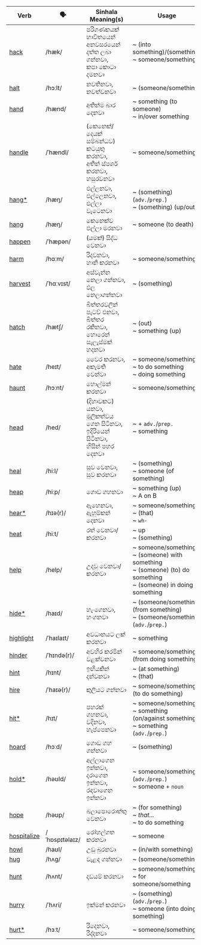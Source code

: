 | Verb        | 🗣️              | Sinhala Meaning(s)                                      | Usage                                                           |
| ----------- | -------------- | ------------------------------------------------------- | --------------------------------------------------------------------------- |
| <a href="/essential-verbs/h/examples#hack">hack</a>        | /hæk/          | පරිගණකයක් භාවිතයෙන් අනවසරයෙන් දත්ත ලබා ගන්නවා,<br/>කපා කොටා දමනවා        | ~ (into something)/(something)<br/>~ someone/something                                             |
| <a href="/essential-verbs/h/examples#halt">halt</a>        | /hɔːlt/        | නවතිනවා,<br/>නවත්වනවා                                           | ~ (someone/something)                                                                  |
| <a href="/essential-verbs/h/examples#hand">hand</a>        | /hænd/         | අතින්ම බාර දෙනවා                                             | ~ something (to someone)<br/>~ in/over something                                             |
| <a href="/essential-verbs/h/examples#handle">handle</a>      | /ˈhændl/       | (කෙනෙක්/දෙයක් සම්බන්ධව) කටයුතු කරනවා,<br/>අතින් ස්පර්ශ කරනවා,<br/>හසුරවනවා       | ~ someone/something                                                                    |
| <a href="/essential-verbs/h/examples#hang">hang\*</a>      | /hæŋ/          | එල්ලනවා,<br/>එල්ලෙනවා,<br/>එල්ලා වැටෙනවා                                  | ~ (something)(`adv.`/`prep.`)<br/>~ (something) (up/out)                                    |
| <a href="/essential-verbs/h/examples#hang">hang</a>        | /hæŋ/          | කෙනෙක්ව එල්ලා මරනවා                                           | ~ someone (to death)                                                             |
| <a href="/essential-verbs/h/examples#happen">happen</a>      | /ˈhæpən/       | (යමක්) සිද්ධ වෙනවා                                           |                                                                             |
| <a href="/essential-verbs/h/examples#harm">harm</a>        | /hɑːm/         | රිදවනවා,<br/>හානි කරනවා                                          | ~ someone/something                                                                    |
| <a href="/essential-verbs/h/examples#harvest">harvest</a>     | /ˈhɑːvɪst/     | අස්වැන්න නෙලා ගන්නවා,<br/>ඵල නෙලාගන්නවා                                | ~ (something)                                                                     |
| <a href="/essential-verbs/h/examples#hatch">hatch</a>       | /hætʃ/         | බිත්තරවලින් පැටව් එනවා,<br/>බිත්තර රකිනවා,<br/>හොරෙන් සැලැස්මක් හදනවා              | ~ (out)<br/>~ something (up)                                                         |
| <a href="/essential-verbs/h/examples#hate">hate</a>        | /heɪt/         | වෛර කරනවා,<br/>අකැමති වෙන්වා                                    | ~ someone/something<br/>~ to do something<br/>~ doing something                                          |
| <a href="/essential-verbs/h/examples#haunt">haunt</a>       | /hɔːnt/        | හොල්මන් කරනවා                                               | ~ someone/something                                                                    |
| <a href="/essential-verbs/h/examples#head">head</a>        | /hed/          | (දිහාවකට) යනවා,<br/>මූලිකත්වය ගෙන සිටිනවා,<br/>ඉදිරියෙන් සිටිනවා,<br/>හිසින් පහර දෙනවා | ~ + `adv.`/`prep.`<br/>~ something                                                    |
| <a href="/essential-verbs/h/examples#heal">heal</a>        | /hiːl/         | සුව වෙනවා,<br/>සුව කරනවා                                      | ~ (something)<br/>~ someone (of something)                                                   |
| <a href="/essential-verbs/h/examples#heap">heap</a>        | /hiːp/         | ගොඩ ගහනවා                                                 | ~ something (up)<br/>~ A on B                                                        |
| <a href="/essential-verbs/h/examples#hear">hear\*</a>      | /hɪə(r)/       | ඇහෙනවා,<br/>ඇහුම්කන් දෙනවා                                      | ~ someone/something<br/>~ (that)<br/>~ `wh-`                                                |
| <a href="/essential-verbs/h/examples#heat">heat</a>        | /hiːt/         | රත් වෙනවා/කරනවා                                             | ~ up<br/>~ (something)                                                               |
| <a href="/essential-verbs/h/examples#help">help</a>        | /help/         | උදවු වෙනවා/කරනවා                                            | ~ someone/something<br/>~ (someone) with something<br/>~ (someone) (to) do something<br/>~ (someone) in doing something |
| <a href="/essential-verbs/h/examples#hide">hide\*</a>      | /haɪd/         | හැංගෙනවා,<br/>හංගනවා                                           | ~ (someone/something) (from something)<br/>~ (someone/something) (`adv.`/`prep.`)                              |
| <a href="/essential-verbs/h/examples#highlight">highlight</a>   | /ˈhaɪlaɪt/     | අවධානයට ලක් කරනවා                                          | ~ something                                                                       |
| <a href="/essential-verbs/h/examples#hinder">hinder</a>      | /ˈhɪndə(r)/    | අවහිර කරමින් වළක්වනවා                                        | ~ someone/something (from doing something)                                                   |
| <a href="/essential-verbs/h/examples#hint">hint</a>        | /hɪnt/         | ඉඟියකින් දන්වනවා                                             | ~ (at something)<br/>~ (that)                                                        |
| <a href="/essential-verbs/h/examples#hire">hire</a>        | /ˈhaɪə(r)/     | කුලියට ගන්නවා                                               | ~ someone/something (to do something)                                                        |
| <a href="/essential-verbs/h/examples#hit">hit\*</a>       | /hɪt/          | පහරක් ගහනවා,<br/>වදිනවා,<br/>හැප්පෙනවා                               | ~ someone/something<br/>~ something (on/against something)<br/>~ something (`adv.`/`prep.`)                     |
| <a href="/essential-verbs/h/examples#hoard">hoard</a>       | /hɔːd/         | ගොඩ ගහ ගන්නවා                                              | ~ (something)                                                                     |
| <a href="/essential-verbs/h/examples#hold">hold\*</a>      | /həʊld/        | අල්ලාගෙන ඉන්නවා,<br/>දරාගෙන ඉන්නවා,<br/>රඳවාගෙන ඉන්නවා                       | ~ someone/something<br/>(`adv.`/`prep.`)<br/>~ someone + `noun`                                      |
| <a href="/essential-verbs/h/examples#hope">hope</a>        | /həʊp/         | බලාපොරොත්තු වෙනවා                                              | ~ (for something)<br/>~ *that...*<br/>~ to do something                                            |
| <a href="/essential-verbs/h/examples#hospitalize">hospitalize</a> | /ˈhɒspɪtəlaɪz/ | රෝහල්ගත කරනවා                                              | ~ someone                                                                        |
| <a href="/essential-verbs/h/examples#howl">howl</a>        | /haʊl/         | උඩු බුරනවා                                                 | ~ (in/with something)                                                             |
| <a href="/essential-verbs/h/examples#hug">hug</a>         | /hʌɡ/          | වැළඳ ගන්නවා                                                | ~ (someone/something)                                                                  |
| <a href="/essential-verbs/h/examples#hunt">hunt</a>        | /hʌnt/         | දඩයම් කරනවා                                               | ~ someone/something<br/>~ for someone/something                                                      |
| <a href="/essential-verbs/h/examples#hurry">hurry</a>       | /ˈhʌri/        | ඉක්මන් කරනවා                                               | ~ (something) (`adv.`/`prep.`)<br/>~ someone (into doing something)                                 |
| <a href="/essential-verbs/h/examples#hurt">hurt\*</a>      | /hɜːt/         | රිදෙනවා,<br/>රිද්දනවා                                             | ~ someone/something                                                                    |